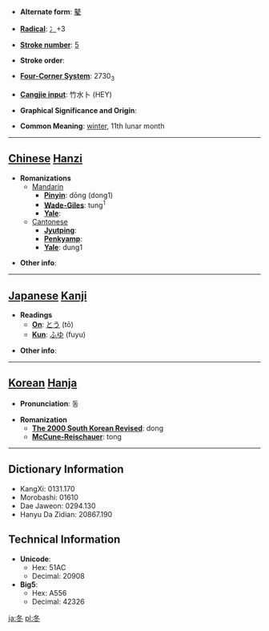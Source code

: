 * '''Alternate form''': [[鼕]]

* '''[[Wiktionary:Chinese radical index| Radical]]''': [[Wiktionary:Chinese radical index 冫|冫]]+3

* '''[[Wiktionary:Chinese total strokes index|Stroke number]]''': [[Wiktionary:Chinese total strokes index 5|5]]

* '''Stroke order''': 

* '''[[Wiktionary:Chinese four corner index|Four-Corner System]]''': 2730<sub>3</sub>

* '''[[Wiktionary:Chinese Cangjie index|Cangjie input]]''': 竹水卜 (HEY)

* '''Graphical Significance and Origin''': 

* '''Common Meaning''': [[winter]], 11th lunar month

----

== [[Chinese]] [[Hanzi]] ==

* '''Romanizations'''
** [[Mandarin]]
*** '''[[Pinyin]]''': dōng (dong1)
*** '''[[Wade-Giles]]''': tung<sup>1</sup>
*** '''[[Yale]]''': 
**[[Cantonese]]
***'''[[Jyutping]]''':
***'''[[Penkyamp]]''': 
***'''[[Yale]]''': dung1

* '''Other info''': 

----

== [[Japanese]] [[Kanji]] ==

* '''Readings'''
** '''[[On]]''': [[とう]] (tō)
** '''[[Kun]]''': [[ふゆ]] (fuyu)

* '''Other info''':  

----

== [[Korean]] [[Hanja]] ==

* '''Pronunciation''': 동

* '''Romanization'''
** '''[[The 2000 South Korean Revised Romanization|The 2000 South Korean Revised]]''': dong
** '''[[McCune-Reischauer]]''': tong

----

== Dictionary Information ==

* KangXi: 0131.170
* Morobashi: 01610
* Dae Jaweon: 0294.130
* Hanyu Da Zidian: 20867.190

== Technical Information ==

* '''Unicode''':
** Hex: 51AC
** Decimal: 20908
* '''Big5''':
** Hex: A556
** Decimal: 42326

[[ja:冬]]
[[pl:冬]]